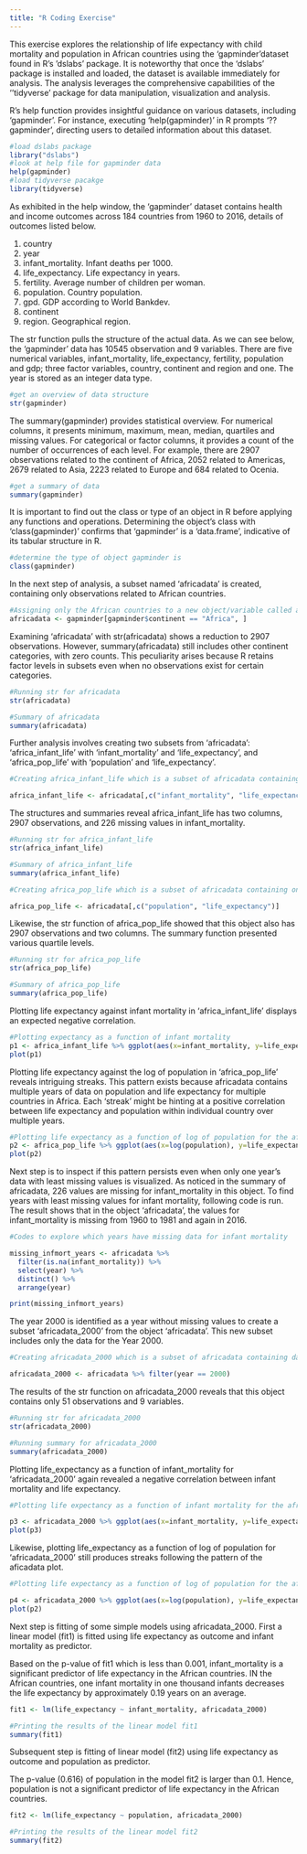 ---
title: "R Coding Exercise"
---

This exercise explores the relationship of life expectancy with child mortality and population in African countries using the ‘gapminder’dataset found in R's 'dslabs' package. It is noteworthy that once the 'dslabs' package is installed and loaded, the dataset is available immediately for analysis. The analysis leverages the comprehensive capabilities of the ''tidyverse' package for data manipulation, visualization and analysis. 

R's help function provides insightful guidance on various datasets, including 'gapminder'. For instance, executing 'help(gapminder)' in R prompts '??gapminder', directing users to detailed information about this dataset.

```{r}
#load dslabs package
library("dslabs")
#look at help file for gapminder data
help(gapminder)
#load tidyverse pacakge
library(tidyverse)

```

As exhibited in the help window, the 'gapminder' dataset contains health and income outcomes across 184 countries from 1960 to 2016, details of outcomes listed below. 

1. country
2. year
3. infant_mortality. Infant deaths per 1000.
4. life_expectancy. Life expectancy in years.
5. fertility. Average number of children per woman.
6. population. Country population.
7. gpd. GDP according to World Bankdev.
8. continent
9. region. Geographical region.

The str function pulls the structure of the actual data. As we can see below, the 'gapminder' data has 10545 observation and 9 variables. There are five numerical variables, infant_mortality, life_expectancy, fertility, population and gdp; three factor variables, country, continent and region and one. The year is stored as an integer data type.

```{r}
#get an overview of data structure
str(gapminder)

```
The summary(gapminder) provides statistical overview. For numerical columns, it presents minimum, maximum, mean, median, quartiles  and missing values. For categorical or factor columns, it provides a count of the number of occurrences of each level. For example, there are 2907 observations related to the continent of Africa, 2052 related to Americas, 2679 related to Asia, 2223 related to Europe and 684 related to Ocenia. 

```{r}
#get a summary of data
summary(gapminder)

```
It is important to find out the class or type of an object in R before applying any functions and operations. Determining the object's class with 'class(gapminder)' confirms that 'gapminder' is a 'data.frame', indicative of its tabular structure in R.

```{r}
#determine the type of object gapminder is
class(gapminder)
```
In the next step of analysis, a subset named 'africadata' is created, containing only observations related to African countries.

```{r}
#Assigning only the African countries to a new object/variable called africadata
africadata <- gapminder[gapminder$continent == "Africa", ]
```

Examining 'africadata' with str(africadata) shows a reduction to 2907 observations. However, summary(africadata) still includes other continent categories, with zero counts. This peculiarity arises because R retains factor levels in subsets even when no observations exist for certain categories.

```{r}
#Running str for africadata
str(africadata)
```
```{r}
#Summary of africadata
summary(africadata)
```
Further analysis involves creating two subsets from 'africadata': 'africa_infant_life' with 'infant_mortality' and 'life_expectancy', and 'africa_pop_life' with 'population' and 'life_expectancy'. 

```{r}
#Creating africa_infant_life which is a subset of africadata containing only 'infant_mortality' and 'life_expectancy'

africa_infant_life <- africadata[,c("infant_mortality", "life_expectancy")]
```

The structures and summaries reveal africa_infant_life has two columns, 2907 observations, and 226 missing values in infant_mortality.

```{r}
#Running str for africa_infant_life
str(africa_infant_life)
```
```{r}
#Summary of africa_infant_life
summary(africa_infant_life)
```
```{r}
#Creating africa_pop_life which is a subset of africadata containing only population and life_expectancy

africa_pop_life <- africadata[,c("population", "life_expectancy")]

```

Likewise, the str function of africa_pop_life showed that this object also has 2907 observations and two columns. The summary function presented various quartile levels.

```{r}
#Running str for africa_pop_life
str(africa_pop_life)
```

```{r}
#Summary of africa_pop_life
summary(africa_pop_life)
```
Plotting life expectancy against infant mortality in 'africa_infant_life' displays an expected negative correlation.

```{r}
#Plotting expectancy as a function of infant mortality
p1 <- africa_infant_life %>% ggplot(aes(x=infant_mortality, y=life_expectancy)) + geom_point() + geom_smooth(method='lm')
plot(p1)

```
Plotting life expectancy against the log of population in 'africa_pop_life' reveals intriguing streaks. This pattern exists because africadata contains multiple years of data on population and life expectancy for multiple countries in Africa. Each 'streak' might be hinting at a positive correlation between life expectancy and population within individual country over multiple years.

```{r}
#Plotting life expectancy as a function of log of population for the africa_pop_life
p2 <- africa_pop_life %>% ggplot(aes(x=log(population), y=life_expectancy)) + geom_point() + geom_smooth(method='lm')
plot(p2)

```
Next step is to inspect if this pattern persists even when only one year's data with least missing values is visualized. As noticed in the summary of africadata, 226 values are missing for infant_mortality in this object. To find years with least missing values for infant mortality, following code is run. The result shows that in the object 'africadata', the values for infant_mortality is missing from 1960 to 1981 and again in 2016.     
     
```{r}
#Codes to explore which years have missing data for infant mortality

missing_infmort_years <- africadata %>%
  filter(is.na(infant_mortality)) %>%
  select(year) %>%
  distinct() %>%
  arrange(year)

print(missing_infmort_years)


```
The year 2000 is identified as a year without missing values to create a subset 'africadata_2000' from the object 'africadata'. This new subset includes only the data for the Year 2000. 

```{r}
#Creating africadata_2000 which is a subset of africadata containing data for the year 2000 only. 

africadata_2000 <- africadata %>% filter(year == 2000)
```

The results of the str function on africadata_2000 reveals that this object contains only 51 observations and 9 variables.

```{r}
#Running str for africadata_2000
str(africadata_2000)
```
```{r}
#Running summary for africadata_2000
summary(africadata_2000)
```
Plotting life_expectancy as a function of infant_mortality for 'africadata_2000' again revealed a negative correlation between infant mortality and life expectancy.

```{r}
#Plotting life expectancy as a function of infant mortality for the africadata_2000.

p3 <- africadata_2000 %>% ggplot(aes(x=infant_mortality, y=life_expectancy)) + geom_point() + geom_smooth(method='lm')
plot(p3)

```

Likewise, plotting life_expectancy as a function of log of population for 'africadata_2000' still produces streaks following the pattern of the aficadata plot.

```{r}
#Plotting life expectancy as a function of log of population for the africadata_2000

p4 <- africadata_2000 %>% ggplot(aes(x=log(population), y=life_expectancy)) + geom_point() + geom_smooth(method='lm')
plot(p2)

```


Next step is fitting of some simple models using africadata_2000. First a linear model (fit1) is fitted using life expectancy as outcome and infant mortality as predictor.

Based on the p-value of fit1 which is less than 0.001, infant_mortality is a significant predictor of life expectancy in the African countries. IN the African countries, one infant mortality in one thousand infants decreases the life expectancy by approximately 0.19 years on an average.

```{r}
fit1 <- lm(life_expectancy ~ infant_mortality, africadata_2000)  

```

```{r}
#Printing the results of the linear model fit1
summary(fit1)
```
Subsequent step is fitting of linear model (fit2) using life expectancy as outcome and population as predictor. 

The p-value (0.616) of population in the model fit2 is larger than 0.1. Hence, population is not a significant predictor of life expectancy in the African countries. 


```{r}
fit2 <- lm(life_expectancy ~ population, africadata_2000)  

```

```{r}
#Printing the results of the linear model fit2
summary(fit2)
```









































































